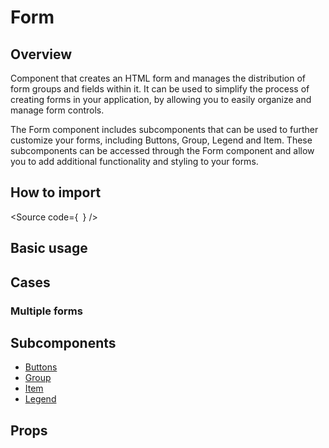 

<Meta of={Stories} />

<H1>Form</H1>

<H2>Overview</H2>

Component that creates an HTML form and manages the distribution of form groups and fields within it.
It can be used to simplify the process of creating forms in your application, by allowing you to easily organize and manage form controls.

The Form component includes subcomponents that can be used to further customize your forms, including Buttons, Group, Legend and Item.
These subcomponents can be accessed through the Form component and allow you to add additional functionality and styling to your forms.

<H2>How to import</H2>

<Source
  code={`
`}
/>

<H2>Basic usage</H2>

<Canvas of={Stories.Base} />

<H2>Cases</H2>

<H3>Multiple forms</H3>

<Canvas of={CaseStories.MultipleForms} />

## Subcomponents

- [Buttons](?path=/story/components-core-form-form-subcomponents--docs#buttons)
- [Group](?path=/story/components-core-form-form-subcomponents--docs#group)
- [Item](?path=/story/components-core-form-form-subcomponents--docs#item)
- [Legend](?path=/story/components-core-form-form-subcomponents--docs#legend)

<H2>Props</H2>

<ArgTypes of={Stories} />
